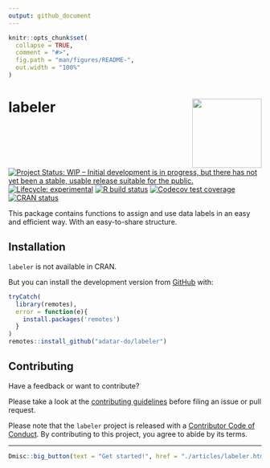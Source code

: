 ```yaml
---
output: github_document
---
```


<!-- README.md is generated from README.Rmd. Please edit that file -->

```r
knitr::opts_chunk$set(
  collapse = TRUE,
  comment = "#>",
  fig.path = "man/figures/README-",
  out.width = "100%"
)
```

# labeler <img src='man/figures/logo.png' align="right" height="138" />

<!-- badges: start -->
[![Project Status: WIP – Initial development is in progress, but there has not yet been a stable, usable release suitable for the public.](https://www.repostatus.org/badges/latest/wip.svg)](https://www.repostatus.org/#wip)
[![Lifecycle: experimental](https://img.shields.io/badge/lifecycle-experimental-orange.svg)](https://www.tidyverse.org/lifecycle/#experimental)
[![R build status](https://github.com/adatar-do/labeler/workflows/R-CMD-check/badge.svg)](https://github.com/adatar-do/labeler/actions)
[![Codecov test coverage](https://codecov.io/gh/adatar-do/labeler/branch/main/graph/badge.svg)](https://codecov.io/gh/adatar-do/labeler?branch=main)
[![CRAN status](https://www.r-pkg.org/badges/version/labeler)](https://CRAN.R-project.org/package=labeler)
<!-- badges: end -->

This package contains functions to assign and use data labels in an easy and efficient way. With an easy-to-share structure.

## Installation


<!-- You can install the released version of labeler from [CRAN](https://CRAN.R-project.org) with: -->

<!-- ``` r -->
<!-- install.packages("labeler") -->
<!-- ``` -->

`labeler` is not available in CRAN.

But you can install the development version from [GitHub](https://github.com/) with:

``` r
tryCatch(
  library(remotes),
  error = function(e){
    install.packages('remotes')
  }
)
remotes::install_github("adatar-do/labeler")
```

## Contributing

Have a feedback or want to contribute?


Please take a look at the [contributing guidelines](https://adatar-do.github.io/labeler/CONTRIBUTING.html) before filing an issue or pull request.

Please note that the `labeler` project is released with a [Contributor Code of Conduct](https://contributor-covenant.org/version/2/0/CODE_OF_CONDUCT.html). By contributing to this project, you agree to abide by its terms.


<hr/>

```r
Dmisc::big_button(text = "Get started!", href = "./articles/labeler.html")
```

